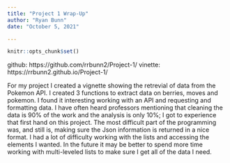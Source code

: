 ```yaml
---
title: "Project 1 Wrap-Up"
author: "Ryan Bunn"
date: "October 5, 2021"

---
```



```r
knitr::opts_chunk$set()
```

github: https://github.com/rrbunn2/Project-1/
vinette: https://rrbunn2.github.io/Project-1/


For my project I created a vignette showing the retrevial of data from the Pokemon API. I created 3 functions to extract data on berries, moves and pokemon. I found it interesting working with an API and requesting and formatting data. I have often heard professors mentioning that cleaning the data is 90% of the work and the analysis is only 10%; I got to experience that first hand on this project. The most difficult part of the programming was, and still is, making sure the Json information is returned in a nice format. I had a lot of difficulty working with the lists and accessing the elements I wanted. In the future it may be better to spend more time working with multi-leveled lists to make sure I get all of the data I need.